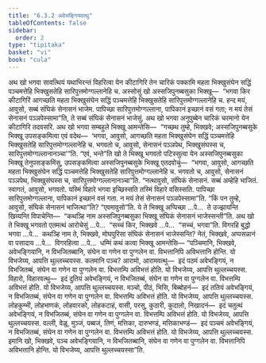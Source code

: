 ```yaml
---
title: "6.3.2 अवेभङ्गियवत्थु"
tableOfContents: false
sidebar:
  order: 2
type: "tipitaka"
basket: "vi"
book: "cula"
---
```



<DynamicBreadcrumb />

<Division number="322" book="cula">

<Paragraph number="1390" book="cula">
अथ खो भगवा सावत्थियं यथाभिरन्तं विहरित्वा येन कीटागिरि तेन चारिकं पक्कामि महता भिक्खुसंघेन सद्धिं पञ्चमत्तेहि भिक्खुसतेहि सारिपुत्तमोग्गल्लानेहि च. अस्सोसुं खो अस्सजिपुनब्बसुका भिक्खू—  “भगवा किर कीटागिरिं आगच्छति महता भिक्खुसंघेन सद्धिं पञ्चमत्तेहि भिक्खुसतेहि सारिपुत्तमोग्गल्लानेहि च. हन्द मयं, आवुसो, सब्बं संघिकं सेनासनं भाजेम. पापिच्छा सारिपुत्तमोग्गल्लाना, पापिकानं इच्छानं वसं गता; न मयं तेसं सेनासनं पञ्ञपेस्सामा”ति, ते सब्बं संघिकं सेनासनं भाजेसुं.
</Paragraph>

<Paragraph number="1391" book="cula">
अथ खो भगवा अनुपुब्बेन चारिकं चरमानो येन कीटागिरि तदवसरि. अथ खो भगवा सम्बहुले भिक्खू आमन्तेसि—  “गच्छथ तुम्हे, भिक्खवे; अस्सजिपुनब्बसुके भिक्खू उपसङ्कमित्वा एवं वदेथ—  ‘भगवा, आवुसो, आगच्छति महता भिक्खुसंघेन सद्धिं पञ्चमत्तेहि भिक्खुसतेहि सारिपुत्तमोग्गल्लानेहि च. भगवतो च, आवुसो, सेनासनं पञ्ञपेथ, भिक्खुसंघस्स च, सारिपुत्तमोग्गल्लानानञ्चा’”ति. “एवं, भन्ते”ति खो ते भिक्खू भगवतो पटिस्सुत्वा येन अस्सजिपुनब्बसुका भिक्खू तेनुपसङ्कमिंसु, उपसङ्कमित्वा अस्सजिपुनब्बसुके भिक्खू एतदवोचुं—  “भगवा, आवुसो, आगच्छति महता भिक्खुसंघेन सद्धिं पञ्चमत्तेहि भिक्खुसतेहि सारिपुत्तमोग्गल्लानेहि च. भगवतो च, आवुसो, सेनासनं पञ्ञपेथ, भिक्खुसंघस्स च, सारिपुत्तमोग्गल्लानानञ्चा”ति. “नत्थावुसो, संघिकं सेनासनं. सब्बं अम्हेहि भाजितं. स्वागतं, आवुसो, भगवतो. यस्मिं विहारे भगवा इच्छिस्सति तस्मिं विहारे वसिस्सति. पापिच्छा सारिपुत्तमोग्गल्लाना, पापिकानं इच्छानं वसं गता. न मयं तेसं सेनासनं पञ्ञपेस्सामा”ति. “किं पन तुम्हे, आवुसो, संघिकं सेनासनं भाजित्था”ति? “एवमावुसो”ति.
</Paragraph>

<Paragraph number="1392" book="cula">
ये ते भिक्खू अप्पिच्छा …पे…  ते उज्झायन्ति खिय्यन्ति विपाचेन्ति—  “कथञ्हि नाम अस्सजिपुनब्बसुका भिक्खू संघिकं सेनासनं भाजेस्सन्ती”ति. अथ खो ते भिक्खू भगवतो एतमत्थं आरोचेसुं …पे…  “सच्चं किर, भिक्खवे …पे…  “सच्चं, भगवा”ति. विगरहि बुद्धो भगवा …पे…  कथञ्हि नाम ते, भिक्खवे, मोघपुरिसा संघिकं सेनासनं भाजेस्सन्ति? नेतं, भिक्खवे, अप्पसन्नानं वा पसादाय …पे…  विगरहित्वा …पे…  धम्मिं कथं कत्वा भिक्खू आमन्तेसि—
</Paragraph>

<Paragraph number="1393" book="cula">
“पञ्चिमानि, भिक्खवे, अवेभङ्गियानि, न विभजितब्बानि, संघेन वा गणेन वा पुग्गलेन वा. विभत्तानिपि अविभत्तानि होन्ति. यो विभजेय्य, आपत्ति थुल्लच्चयस्स.
</Paragraph>

<Paragraph number="1394" book="cula">
कतमानि पञ्च? आरामो, आरामवत्थु—  इदं पठमं अवेभङ्गियं, न विभजितब्बं, संघेन वा गणेन वा पुग्गलेन वा. विभत्तम्पि अविभत्तं होति. यो विभजेय्य, आपत्ति थुल्लच्चयस्स.
</Paragraph>

<Paragraph number="1395" book="cula">
विहारो, विहारवत्थु—  इदं दुतियं अवेभङ्गियं, न विभजितब्बं, संघेन वा गणेन वा पुग्गलेन वा. विभत्तम्पि अविभत्तं होति. यो विभजेय्य, आपत्ति थुल्लच्चयस्स.
</Paragraph>

<Paragraph number="1396" book="cula">
मञ्चो, पीठं, भिसि, बिब्बोहनं—  इदं ततियं अवेभङ्गियं, न विभजितब्बं, संघेन वा गणेन वा पुग्गलेन वा. विभत्तम्पि अविभत्तं होति. यो विभजेय्य, आपत्ति थुल्लच्चयस्स.
</Paragraph>

<Paragraph number="1397" book="cula">
लोहकुम्भी, लोहभाणकं, लोहवारको, लोहकटाहं, वासी, परसु, कुठारी, कुदालो, निखादनं—  इदं चतुत्थं अवेभङ्गियं, न विभजितब्बं, संघेन वा गणेन वा पुग्गलेन वा. विभत्तम्पि अविभत्तं होति. यो विभजेय्य, आपत्ति थुल्लच्चयस्स.
</Paragraph>

<Paragraph number="1398" book="cula">
वल्ली, वेळु, मुञ्जं, पब्बजं, तिणं, मत्तिका, दारुभण्डं, मत्तिकाभण्डं—  इदं पञ्चमं अवेभङ्गियं, न विभजितब्बं, संघेन वा गणेन वा पुग्गलेन वा. विभत्तम्पि अविभत्तं होति. यो विभजेय्य, आपत्ति थुल्लच्चयस्स. इमानि खो, भिक्खवे, पञ्च अवेभङ्गियानि, न विभजितब्बानि, संघेन वा गणेन वा पुग्गलेन वा. विभत्तानिपि अविभत्तानि होन्ति. यो विभजेय्य, आपत्ति थुल्लच्चयस्सा”ति.
</Paragraph>
</Division>